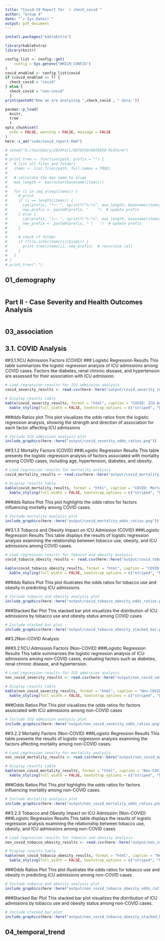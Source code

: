 ```yaml
---
title: "Covid-19 Report for `r check_covid`"
author: "Group 4"
date: "`r Sys.Date()`"
output: pdf_document
---
```

```r
install.packages("kableExtra")

```

```r
library(kableExtra)
library(knitr)


```
```r
config_list <- config::get(
    config = Sys.getenv("WHICH_CONFIG")
)
covid_enabled <- config_list$covid
if (covid_enabled == T) {
  check_covid = "covid"
} else {
  check_covid = "non-covid"
  }
print(paste0("Now we are analyzing ",check_covid , " data."))
```

```r
pacman::p_load(
  knitr,
  tree
  )
opts_chunk$set(
  echo = FALSE, warning = FALSE, message = FALSE
)
here::i_am("code/covid_report.Rmd")
```

```r
# setwd("D:/Yan/Emory/2024Fall/DATA550/DATA550-Midterm")
# 
# print_tree <- function(path, prefix = "") {
#   # list all files and folders
#   items <- list.files(path, full.names = TRUE)
# 
#   # calculate the max name to alige
#   max_length <- max(nchar(basename(items)))
# 
#   for (i in seq_along(items)) {
#     # print
#     if (i == length(items)) {
#       cat(prefix, "└── ", sprintf("%-*s", max_length, basename(items[i])), "\n")  # last
#       new_prefix <- paste0(prefix, "    ")  # update prefix
#     } else {
#       cat(prefix, "├── ", sprintf("%-*s", max_length, basename(items[i])), "\n")  # other
#       new_prefix <- paste0(prefix, " │   ")  # update prefix
#     }
# 
#     # check if folder
#     if (file.info(items[i])$isdir) {
#       print_tree(items[i], new_prefix)  # recursive call
#     }
#   }
# }
# print_tree(".")
```

## 01_demography
```r

```


## Part II - Case Severity and Health Outcomes Analysis
```r

```


## 03_association
## 3.1. COVID Analysis
##3.1.1ICU Admission Factors (COVID)
### Logistic Regression Results
This table summarizes the logistic regression analysis of ICU admissions among COVID cases. Factors like diabetes, renal chronic disease, and hypertension are assessed for their association with ICU admission.
```r
# Load regression results for ICU admission analysis
covid_severity_results <- read.csv(here::here("output/covid_severity_results.csv"))

# Display results table
kable(covid_severity_results, format = "html", caption = "COVID: ICU Admission Logistic Regression Results") %>%
  kable_styling(full_width = FALSE, bootstrap_options = c("striped", "hover", "condensed"))


```
###dds Ratios plot
This plot visualizes the odds ratios from the logistic regression analysis, showing the strength and direction of association for each factor affecting ICU admissions
```r
# Include ICU admission analysis plot
include_graphics(here::here("output/covid_severity_odds_ratios.png"))


```
##3.1.2 Mortality Factors (COVID)
###Logistic Regression Results
This table presents the logistic regression analysis of factors associated with mortality among COVID cases, including age, hypertension, diabetes, and obesity.
```r
# Load regression results for mortality analysis
covid_mortality_results <- read.csv(here::here("output/covid_mortality_results.csv"))

# Display results table
kable(covid_mortality_results, format = "html", caption = "COVID: Mortality Logistic Regression Results") %>%
  kable_styling(full_width = FALSE, bootstrap_options = c("striped", "hover", "condensed"))

```
###dds Ratios Plot
This plot highlights the odds ratios for factors influencing mortality among COVID cases.
```r
# Include mortality analysis plot
include_graphics(here::here("output/covid_mortality_odds_ratios.png"))

```
##3.1.3 Tobacco and Obesity Impact on ICU Admission (COVID)
###Logistic Regression Results
This table displays the results of logistic regression analysis examining the relationship between tobacco use, obesity, and ICU admissions among COVID cases.
```r
# Load regression results for tobacco and obesity analysis
covid_tobacco_obesity_results <- read.csv(here::here("output/covid_tobacco_obesity_results.csv"))

kable(covid_tobacco_obesity_results, format = "html", caption = "COVID: Tobacco and Obesity Impact on ICU Admission") %>%
  kable_styling(full_width = FALSE, bootstrap_options = c("striped", "hover", "condensed"))

```
###dds Ratios Plot
This plot illustrates the odds ratios for tobacco use and obesity in predicting ICU admissions.

```r
# Include tobacco and obesity analysis plot
include_graphics(here::here("output/covid_tobacco_obesity_odds_ratios.png"))

```
###Stacked Bar Plot
This stacked bar plot visualizes the distribution of ICU admissions by tobacco use and obesity status among COVID cases
```r
# Include stacked bar plot
include_graphics(here::here("output/covid_tobacco_obesity_stacked_bar.png"))

```
##3.2Non-COVID Analysis

###3.2.1ICU Admission Factors (Non-COVID)
###Logistic Regression Results
This table summarizes the logistic regression analysis of ICU admissions among non-COVID cases, evaluating factors such as diabetes, renal chronic disease, and hypertension.
```r
# Load regression results for ICU admission analysis
non_covid_severity_results <- read.csv(here::here("output/non_covid_severity_results.csv"))

# Display results table
kable(non_covid_severity_results, format = "html", caption = "Non-COVID: ICU Admission Logistic Regression Results") %>%
  kable_styling(full_width = FALSE, bootstrap_options = c("striped", "hover", "condensed"))


```
###Odds Ratios Plot
This plot visualizes the odds ratios for factors associated with ICU admissions among non-COVID cases
```r
# Include ICU admission analysis plot
include_graphics(here::here("output/non_covid_severity_odds_ratios.png"))

```
##3.2.2 Mortality Factors (Non-COVID)
###Logistic Regression Results
This table presents the results of logistic regression analysis examining the factors affecting mortality among non-COVID cases.
```r
# Load regression results for mortality analysis
non_covid_mortality_results <- read.csv(here::here("output/non_covid_mortality_results.csv"))

# Display results table
kable(non_covid_mortality_results, format = "html", caption = "Non-COVID: Mortality Logistic Regression Results") %>%
  kable_styling(full_width = FALSE, bootstrap_options = c("striped", "hover", "condensed"))

```
###Odds Ratios Plot
This plot highlights the odds ratios for factors influencing mortality among non-COVID cases.
```r
# Include mortality analysis plot
include_graphics(here::here("output/non_covid_mortality_odds_ratios.png"))

```
##3.2.3 Tobacco and Obesity Impact on ICU Admission (Non-COVID)
###Logistic Regression Results
This table displays the results of logistic regression analysis examining the relationship between tobacco use, obesity, and ICU admissions among non-COVID cases
```r
# Load regression results for tobacco and obesity analysis
non_covid_tobacco_obesity_results <- read.csv(here::here("output/non_covid_tobacco_obesity_results.csv"))

# Display results table
kable(non_covid_tobacco_obesity_results, format = "html", caption = "Non-COVID: Tobacco and Obesity Impact on ICU Admission") %>%
  kable_styling(full_width = FALSE, bootstrap_options = c("striped", "hover", "condensed"))
```
###Odds Ratios Plot
This plot illustrates the odds ratios for tobacco use and obesity in predicting ICU admissions among non-COVID cases
```r
# Include tobacco and obesity analysis plot
include_graphics(here::here("output/non_covid_tobacco_obesity_odds_ratios.png"))

```
###Stacked Bar Plot
This stacked bar plot visualizes the distribution of ICU admissions by tobacco use and obesity status among non-COVID cases.
```r
# Include stacked bar plot
include_graphics(here::here("output/non_covid_tobacco_obesity_stacked_bar.png"))

```
## 04_temporal_trend
```r

```

